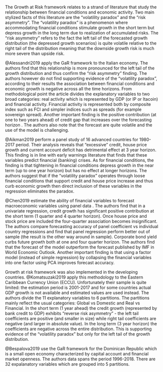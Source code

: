 The Growth at Risk framework relates to a strand of literature that study the
relationship between financial conditions and economic activity. Two main
stylized facts of this literature are the "volatility paradox" and the
"risk asymmetry". The "volatility paradox" is a phenomenon where accommodating
financial conditions stimulate growth in the short term but depress growth in
the long term due to realization of accumulated risks. The "risk asymmetry"
refers to the fact the left tail of the forecasted growth distribution 
(the depressed growth scenarios) is quite volatile relative to the right
tail of the distribution meaning that the downside growth risk is much more
severe than upside risk.


@Alessandri2019 apply the GaR framework to the Italian economy. The authors find that this
relationship is more pronounced for the left tail of the growth distribution and
thus confirm the "risk asymmetry" finding. The authors however do not find
supporting evidence of the "volatility paradox", according to their results the
association between financial conditions and economic growth is negative across
all the time horizons. From methodological point the article divides the 
explanatory variables to two broad categories: real activity which is 
represented by GDP (or IP or Itacoin) and financial activity. Financial 
activity is represented both by composite index such as FCI and simpler indices
such as spreads (for example sovereign spread). Another important finding is
the positive contribution (at one to two years ahead) of credit gap that
increases over the forecasting horizon . The authors also note that the
forecast are quite volatile and the use of the model is challenging.

@Aikman2019 perform a panel study of 16 advanced countries for 1980-2017 period.
Their analysis reveals that "excessive" credit, house price growth and
current account deficit has detrimental effect at 3 year horizon. This finding
 is in line with early warnings literature that finds that these variables
predict financial (banking) crises. As for financial conditions, the finding is
that tightening in financial conditions depress growth in the near term
(up to one year horizon) but has no effect at longer horizons. The authors 
suggest that if the "volatility paradox" operates through loose financial 
conditions that support credit and house price increase and thus curb economic
growth then direct inclusion of these variables in the regression eliminates
the paradox.

@Chen2019 estimate the ability of financial variables to forecast 
macroeconomic variables using panel data . The authors find that in a univariate
regression, credit growth has significant positive contribution at the short term
(1 quarter and 4 quarter horizon). Once house price and stock price are included
the four-quarter association becomes insignificant. The authors compare
forecasting accuracy of panel coefficient vs individual country regressions and
find that panel regression perform better out of sample
(the result is the other way around in sample). Corporate bond yield curbs
future growth both at one and four quarter horizon. The authors find that the
forecast of the model outperform the forecast published by IMF in World 
Economic Outlook. Another important finding is that using a factor model (instead
of simple regression) by collapsing the financial variables into one factor using
PCA improves forecast accuracy.


Growth at risk framework was also implemented in the developing countries.
@Komatsuzaki2019 apply this methodology to the Eastern Caribbean Currency Union
(ECCU). Unfortunately their sample is quite limited: the estimation period is
2001-2017 and for some countries actual GDP growth is not available and estimated
values are used instead. The authors divide the 11 explanatory variables to 6
partitions. The partitions mainly reflect the usual categories:
Global vs Domestic and Real vs Financial. In the short term (1 year ahead) the
credit growth (represented by bank credit to GDP) exhibits 
"reverse risk asymmetry" - the left tail coefficients are positive (and smaller
in size) while right tail coefficients are negative (and larger in absolute
value). In the long term (3 year horizon) the
coefficients are negative across the entire distribution. This is supporting
evidence of the "volatility paradox" but only for the left tail of the growth
distribution. 

@Bespalova2019 use the GaR framework for the Dominican Republic which is a small
open economy characterized by capital account and financial market openness.
The authors data spans the period 1996-2018. There are 32 expalanatory variables
which are grouped into 5 partitions. 
